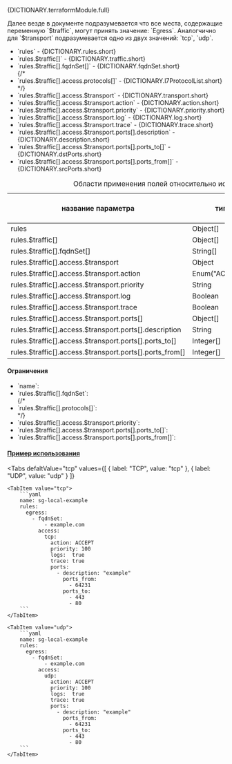 
<div className="paragraph">
  <p>{DICTIONARY.terraformModule.full}</p>
</div>
<div className="paragraph">
  Далее везде в документе подразумевается что все места, содержащие переменную `$traffic`, могут принять значениe:
  `Egress`. Аналогчично для `$transport` подразумевается одно из двух значений: `tcp`, `udp`.
</div>
<ul>
  <li>`rules` - {DICTIONARY.rules.short}</li>
  <li>`rules.$traffic[]` - {DICTIONARY.traffic.short}</li>
  <li>`rules.$traffic[].fqdnSet[]` - {DICTIONARY.fqdnSet.short}</li>
  {/* <li>`rules.$traffic[].access.protocols[]` - {DICTIONARY.l7ProtocolList.short}</li> */}
  <li>`rules.$traffic[].access.$transport` - {DICTIONARY.transport.short}</li>
  <li>`rules.$traffic[].access.$transport.action` - {DICTIONARY.action.short}</li>
  <li>`rules.$traffic[].access.$transport.priority` - {DICTIONARY.priority.short}</li>
  <li>`rules.$traffic[].access.$transport.log` - {DICTIONARY.log.short}</li>
  <li>`rules.$traffic[].access.$transport.trace` - {DICTIONARY.trace.short}</li>
  <li>`rules.$traffic[].access.$transport.ports[].description` - {DICTIONARY.description.short}</li>
  <li>`rules.$traffic[].access.$transport.ports[].ports_to[]` - {DICTIONARY.dstPorts.short}</li>
  <li>`rules.$traffic[].access.$transport.ports[].ports_from[]` - {DICTIONARY.srcPorts.short}</li>
</ul>

<div className="scrollable-x">
  <table>
    <caption>Области применения полей относительно используемого протокола</caption>
    <thead>
      <tr>
        <th rowSpan="2">название параметра</th>
        <th rowSpan="2">тип данных</th>
        <th rowSpan="2">значение по умолчанию</th>
        <th colSpan="3">transport*</th>
      </tr>
      <tr>
        <th>TCP</th>
        <th>UDP</th>
      </tr>
    </thead>
    <tbody>
      <tr>
        <td>rules</td>
        <td>Object[]</td>
        <td>[]</td>
        <td className="green center">✔</td>
        <td className="green center">✔</td>
      </tr>
      <tr>
        <td>rules.$traffic[]</td>
        <td>Object[]</td>
        <td></td>
        <td className="green center">✔</td>
        <td className="green center">✔</td>
      </tr>
      <tr>
        <td>rules.$traffic[].fqdnSet[]</td>
        <td>String[]</td>
        <td></td>
        <td className="green center">✔</td>
        <td className="green center">✔</td>
      </tr>
      <tr>
        <td>rules.$traffic[].access.$transport</td>
        <td>Object</td>
        <td></td>
        <td className="green center">✔</td>
        <td className="green center">✔</td>
      </tr>
      <tr>
        <td>rules.$traffic[].access.$transport.action</td>
        <td>
          <nobr>Enum("ACCEPT", "DROP")</nobr>
        </td>
        <td></td>
        <td className="green center">✔</td>
        <td className="green center">✔</td>
      </tr>
      <tr>
        <td>rules.$traffic[].access.$transport.priority</td>
        <td>String</td>
        <td></td>
        <td className="green center">✔</td>
        <td className="green center">✔</td>
      </tr>
      <tr>
        <td>rules.$traffic[].access.$transport.log</td>
        <td>Boolean</td>
        <td>false</td>
        <td className="green center">✔</td>
        <td className="green center">✔</td>
      </tr>
      <tr>
        <td>rules.$traffic[].access.$transport.trace</td>
        <td>Boolean</td>
        <td>false</td>
        <td className="green center">✔</td>
        <td className="green center">✔</td>
      </tr>
      <tr>
        <td>rules.$traffic[].access.$transport.ports[]</td>
        <td>Object[]</td>
        <td></td>
        <td className="green center">✔</td>
        <td className="green center">✔</td>
      </tr>
      <tr>
        <td>rules.$traffic[].access.$transport.ports[].description</td>
        <td>String</td>
        <td>&quot;&quot;</td>
        <td className="green center">✔</td>
        <td className="green center">✔</td>
      </tr>
      <tr>
        <td>rules.$traffic[].access.$transport.ports[].ports_to[]</td>
        <td>Integer[]</td>
        <td>null</td>
        <td className="green center">✔</td>
        <td className="green center">✔</td>
      </tr>
      <tr>
        <td>rules.$traffic[].access.$transport.ports[].ports_from[]</td>
        <td>Integer[]</td>
        <td>null</td>
        <td className="green center">✔</td>
        <td className="green center">✔</td>
      </tr>
    </tbody>
  </table>
</div>

#### Ограничения

<ul>
  <li>
    `name`:
    <Restrictions data={RESTRICTIONS.name} />
  </li>
  <li>
    `rules.$traffic[].fqdnSet`:
    <Restrictions data={RESTRICTIONS.fqdnSet} />
  </li>
  {/* <li>
    `rules.$traffic[].protocols[]`:
    <Restrictions data={RESTRICTIONS.protocols} />
  </li> */}
  <li>
    `rules.$traffic[].access.$transport.priority`:
    <Restrictions data={RESTRICTIONS.priority} />
  </li>
  <li>
    `rules.$traffic[].access.$transport.ports[].ports_to[]`:
    <Restrictions data={RESTRICTIONS.dstPorts} />
  </li>
  <li>
    `rules.$traffic[].access.$transport.ports[].ports_from[]`:
    <Restrictions data={RESTRICTIONS.srcPorts} />
  </li>
</ul>

<h4 className="custom-heading">
  <a href="https://github.com/H-BF/swarm-spec-template/blob/master/spec/sg-local-example.yaml#L118">
    Пример использования
  </a>
</h4>

<Tabs
    defaltValue="tcp"
    values={[
        { label: "TCP", value: "tcp" },
        { label: "UDP", value: "udp" }
    ]}
>

    <TabItem value="tcp">
        ```yaml
        name: sg-local-example
        rules:
          egress:
            - fqdnSet:
                - example.com
              access:
                tcp:
                  action: ACCEPT
                  priority: 100
                  logs:  true
                  trace: true
                  ports:
                    - description: "example"
                      ports_from:
                        - 64231
                      ports_to:
                        - 443
                        - 80
        ```
    </TabItem>

    <TabItem value="udp">
        ```yaml
        name: sg-local-example
        rules:
          egress:
            - fqdnSet:
                - example.com
              access:
                udp:
                  action: ACCEPT
                  priority: 100
                  logs:  true
                  trace: true
                  ports:
                    - description: "example"
                      ports_from:
                        - 64231
                      ports_to:
                        - 443
                        - 80
        ```
    </TabItem>

</Tabs>

